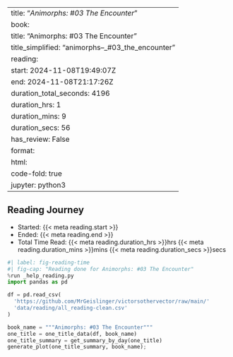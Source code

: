 
---
title: "*Animorphs: #03 The Encounter*"
book:
  title: "Animorphs: #03 The Encounter"
  title_simplified: "animorphs–_#03_the_encounter"
reading:
  start: 2024-11-08T19:49:07Z
  end: 2024-11-08T21:17:26Z
  duration_total_seconds: 4196
  duration_hrs: 1
  duration_mins: 9
  duration_secs: 56
  has_review: False
format:
  html:
    code-fold: true
jupyter: python3
---

## Reading Journey

* Started: {{< meta reading.start >}}
* Ended: {{< meta reading.end >}}
* Total Time Read: {{< meta reading.duration_hrs >}}hrs {{< meta reading.duration_mins >}}mins {{< meta reading.duration_secs >}}secs

```python
#| label: fig-reading-time
#| fig-cap: "Reading done for Animorphs: #03 The Encounter"
%run _help_reading.py
import pandas as pd

df = pd.read_csv(
  'https://github.com/MrGeislinger/victorsothervector/raw/main/'
  'data/reading/all_reading-clean.csv'
)

book_name = """Animorphs: #03 The Encounter"""
one_title = one_title_data(df, book_name)
one_title_summary = get_summary_by_day(one_title)
generate_plot(one_title_summary, book_name);
```
